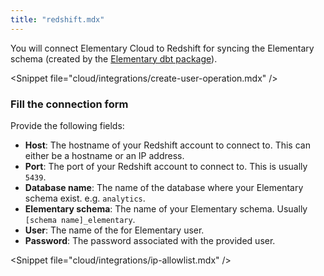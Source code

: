```yaml
---
title: "redshift.mdx"
---
```


You will connect Elementary Cloud to Redshift for syncing the Elementary schema (created by the [Elementary dbt package](/cloud/onboarding/quickstart-dbt-package)).

&lt;Snippet file="cloud/integrations/create-user-operation.mdx" /&gt;

### Fill the connection form

Provide the following fields:

- **Host**: The hostname of your Redshift account to connect to. This can either be a hostname or an IP address.
- **Port**: The port of your Redshift account to connect to. This is usually `5439`.
- **Database name**: The name of the database where your Elementary schema exist. e.g. `analytics`.
- **Elementary schema**: The name of your Elementary schema. Usually `[schema name]_elementary`.
- **User**: The name of the for Elementary user.
- **Password**: The password associated with the provided user.

&lt;Snippet file="cloud/integrations/ip-allowlist.mdx" /&gt;
